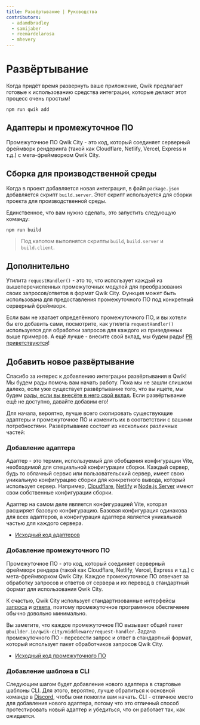 ```yaml
---
title: Развёртывание | Руководства
contributors:
  - adamdbradley
  - samijaber
  - reemardelarosa
  - mhevery
---
```


# Развёртывание

Когда придёт время развернуть ваше приложение, Qwik предлагает готовые к использованию средства интеграции, которые делают этот процесс очень простым!

```shell
npm run qwik add
```

## Адаптеры и промежуточное ПО

Промежуточное ПО Qwik City - это код, который соединяет серверный фреймворк рендеринга (такой как Cloudflare, Netlify, Vercel, Express и т.д.) с мета-фреймворком Qwik City.

## Сборка для производственной среды

Когда в проект добавляется новая интеграция, в файл `package.json` добавляется скрипт `build.server`. Этот скрипт используется для сборки проекта для производственной среды.

Единственное, что вам нужно сделать, это запустить следующую команду:

```shell
npm run build
```

> Под капотом выполнятся скрипты `build`, `build.server` и `build.client`.

## Дополнительно

Утилита `requestHandler()` - это то, что использует каждый из вышеперечисленных промежуточных модулей для преобразования своих запросов/ответов в формат Qwik City. Функция может быть использована для предоставления промежуточного ПО под конкретный серверный фреймворк.

Если вам не хватает определённого промежуточного ПО, и вы хотели бы его добавить сами, посмотрите, как утилита `requestHandler()` используется для обработки запросов для каждого из приведенных выше примеров. А ещё лучше - внесите свой вклад, мы будем рады! [PR приветствуются](https://github.com/BuilderIO/qwik/tree/main/packages/qwik-city/middleware)!

## Добавить новое развёртывание

Спасибо за интерес к добавлению интеграции развёртывания в Qwik! Мы будем рады помочь вам начать работу. Пока мы не зашли слишком далеко, если уже существует развёртывание того, что вы ищете, мы будем [рады, если вы внесёте в него свой вклад](https://github.com/BuilderIO/qwik/tree/main/packages/qwik-city/adapters). Если развёртывание ещё не доступно, давайте добавим его!

Для начала, вероятно, лучше всего скопировать существующие адаптеры и промежуточное ПО и изменить их в соответствии с вашими потребностями. Развёртывание состоит из нескольких различных частей:

### Добавление адаптера

Адаптер - это термин, используемый для обобщения конфигурации Vite, необходимой для специальной конфигурации сборки. Каждый сервер, будь то облачный сервис или пользовательский сервер, имеет свою уникальную конфигурацию сборки для конкретного вывода, который использует сервер. Например, [Cloudflare](./cloudflare-pages/index.mdx), [Netlify](./netlify-edge/index.mdx) и [Node.js Server](./node/index.mdx) имеют свои собственные конфигурации сборки.

Адаптер на самом деле является конфигурацией Vite, которая расширяет базовую конфигурацию. Базовая конфигурация одинакова для всех адаптеров, а конфигурация адаптера является уникальной частью для каждого сервера.

- [Исходный код адаптеров](https://github.com/BuilderIO/qwik/tree/main/packages/qwik-city/adapters)

### Добавление промежуточного ПО

Промежуточное ПО - это код, который соединяет серверный фреймворк рендера (такой как Cloudflare, Netlify, Vercel, Express и т.д.) с мета-фреймворком Qwik City. Каждое промежуточное ПО отвечает за обработку запросов и ответов от сервера и их перевод в стандартный формат для использования Qwik City.

К счастью, Qwik City использует стандартизованные интерфейсы [запроса](https://developer.mozilla.org/en-US/docs/Web/API/Request) и [ответа](https://developer.mozilla.org/en-US/docs/Web/API/Response), поэтому промежуточное программное обеспечение обычно довольно минимально.

Вы заметите, что каждое промежуточное ПО вызывает общий пакет `@builder.io/qwik-city/middleware/request-handler`. Задача промежуточного ПО - перевести запрос и ответ в стандартный формат, который использует пакет обработчиков запросов Qwik City.

- [Исходный код промежуточного ПО](https://github.com/BuilderIO/qwik/tree/main/packages/qwik-city/middleware)

### Добавление шаблона в CLI

Следующим шагом будет добавление нового адаптера в стартовые шаблоны CLI. Для этого, вероятно, лучше обратиться к основной команде в [Discord](https://qwik.builder.io/chat), чтобы они помогли вам начать. CLI - отличное место для добавления нового адаптера, потому что это отличный способ протестировать новый адаптер и убедиться, что он работает так, как ожидается.
